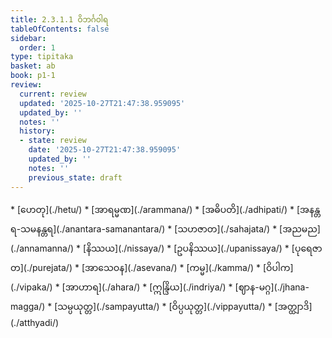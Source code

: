 ```yaml
---
title: 2.3.1.1 ဝိဘင်္ဂဝါရ
tableOfContents: false
sidebar:
  order: 1
type: tipitaka
basket: ab
book: p1-1
review:
  current: review
  updated: '2025-10-27T21:47:38.959095'
  updated_by: ''
  notes: ''
  history:
  - state: review
    date: '2025-10-27T21:47:38.959095'
    updated_by: ''
    notes: ''
    previous_state: draft
---
```



<ReviewStatus review={frontmatter.review} showDetails={true} />

<HypothesisAnnotation frontmatter={frontmatter} />

<DynamicBreadcrumb />



<TableOfContents book="p1-1" section="2.3.1.1">
* [ဟေတု](./hetu/)
* [အာရမ္မဏ](./arammana/)
* [အဓိပတိ](./adhipati/)
* [အနန္တရ-သမနန္တရ](./anantara-samanantara/)
* [သဟဇာတ](./sahajata/)
* [အညမည](./annamanna/)
* [နိဿယ](./nissaya/)
* [ဥပနိဿယ](./upanissaya/)
* [ပုရေဇာတ](./purejata/)
* [အာသေဝန](./asevana/)
* [ကမ္မ](./kamma/)
* [ဝိပါက](./vipaka/)
* [အာဟာရ](./ahara/)
* [ဣန္ဒြိယ](./indriya/)
* [ဈာန-မဂ္ဂ](./jhana-magga/)
* [သမ္ပယုတ္တ](./sampayutta/)
* [ဝိပ္ပယုတ္တ](./vippayutta/)
* [အတ္ထျာဒိ](./atthyadi/)
</TableOfContents>